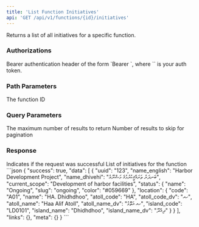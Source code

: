 ```yaml
---
title: 'List Function Initiatives'
api: 'GET /api/v1/functions/{id}/initiatives'
---
```


Returns a list of all initiatives for a specific function.

### Authorizations

<ParamField header="Authorization" type="string" required>
  Bearer authentication header of the form `Bearer <token>`, where `<token>` is your auth token.
</ParamField>

### Path Parameters

<ParamField path="id" type="string" required>
  The function ID
</ParamField>

### Query Parameters

<ParamField query="limit" type="integer">
  The maximum number of results to return
</ParamField>

<ParamField query="offset" type="integer">
  Number of results to skip for pagination
</ParamField>

### Response

<ResponseField name="success" type="boolean" required>
  Indicates if the request was successful
</ResponseField>

<ResponseField name="data" type="array" required>
  List of initiatives for the function
</ResponseField>

<ResponseExample>
```json
{
  "success": true,
  "data": [
    {
      "uuid": "123",
      "name_english": "Harbor Development Project",
      "name_dhivehi": "ބަނދަރު ތަރައްޤީކުރުމުގެ މަޝްރޫޢު",
      "current_scope": "Development of harbor facilities",
      "status": {
        "name": "Ongoing",
        "slug": "ongoing",
        "color": "#059669"
      },
      "location": {
        "code": "A01",
        "name": "HA. Dhidhdhoo",
        "atoll_code": "HA",
        "atoll_code_dv": "ހއ",
        "atoll_name": "Haa Alif Atoll",
        "atoll_name_dv": "ހއ އަތޮޅު",
        "island_code": "LD0101",
        "island_name": "Dhidhdhoo",
        "island_name_dv": "ދިއްދޫ"
      }
    }
  ],
  "links": {},
  "meta": {}
}
```
</ResponseExample> 
